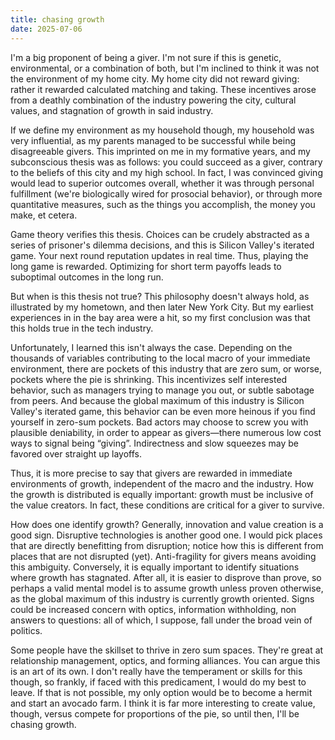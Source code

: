 ```yaml
---
title: chasing growth
date: 2025-07-06
---
```


I'm a big proponent of being a giver. I'm not sure if this is genetic, environmental, or a combination of both, but I'm inclined to think it was not the environment of my home city. My home city did not reward giving: rather it rewarded calculated matching and taking. These incentives arose from a deathly combination of the industry powering the city, cultural values, and stagnation of growth in said industry.

If we define my environment as my household though, my household was very influential, as my parents managed to be successful while being disagreeable givers. This imprinted on me in my formative years, and my subconscious thesis was as follows: you could succeed as a giver, contrary to the beliefs of this city and my high school. In fact, I was convinced giving would lead to superior outcomes overall, whether it was through personal fulfillment (we're biologically wired for prosocial behavior), or through more quantitative measures, such as the things you accomplish, the money you make, et cetera.

Game theory verifies this thesis. Choices can be crudely abstracted as a series of prisoner's dilemma decisions, and this is Silicon Valley's iterated game. Your next round reputation updates in real time. Thus, playing the long game is rewarded. Optimizing for short term payoffs leads to suboptimal outcomes in the long run.

But when is this thesis not true? This philosophy doesn't always hold, as illustrated by my hometown, and then later New York City. But my earliest experiences in in the bay area were a hit, so my first conclusion was that this holds true in the tech industry.

Unfortunately, I learned this isn't always the case. Depending on the thousands of variables contributing to the local macro of your immediate environment, there are pockets of this industry that are zero sum, or worse, pockets where the pie is shrinking. This incentivizes self interested behavior, such as managers trying to manage you out, or subtle sabotage from peers. And because the global maximum of this industry is Silicon Valley's iterated game, this behavior can be even more heinous if you find yourself in zero-sum pockets. Bad actors may choose to screw you with plausible deniability, in order to appear as givers—there numerous low cost ways to signal being “giving”. Indirectness and slow squeezes may be favored over straight up layoffs.

Thus, it is more precise to say that givers are rewarded in immediate environments of growth, independent of the macro and the industry. How the growth is distributed is equally important: growth must be inclusive of the value creators. In fact, these conditions are critical for a giver to survive.

How does one identify growth? Generally, innovation and value creation is a good sign. Disruptive technologies is another good one. I would pick places that are directly benefitting from disruption; notice how this is different from places that are not disrupted (yet). Anti-fragility for givers means avoiding this ambiguity. Conversely, it is equally important to identify situations where growth has stagnated. After all, it is easier to disprove than prove, so perhaps a valid mental model is to assume growth unless proven otherwise, as the global maximum of this industry is currently growth oriented. Signs could be increased concern with optics, information withholding, non answers to questions: all of which, I suppose, fall under the broad vein of politics.

Some people have the skillset to thrive in zero sum spaces. They're great at relationship management, optics, and forming alliances. You can argue this is an art of its own. I don't really have the temperament or skills for this though, so frankly, if faced with this predicament, I would do my best to leave. If that is not possible, my only option would be to become a hermit and start an avocado farm. I think it is far more interesting to create value, though, versus compete for proportions of the pie, so until then, I'll be chasing growth.

